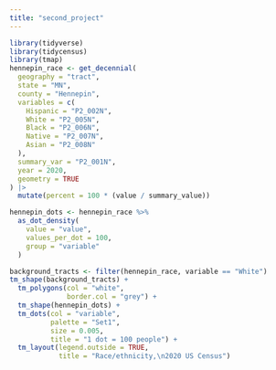 ```yaml
---
title: "second_project"
---
```


```r
library(tidyverse)
library(tidycensus)
library(tmap)
hennepin_race <- get_decennial(
  geography = "tract",
  state = "MN",
  county = "Hennepin",
  variables = c(
    Hispanic = "P2_002N",
    White = "P2_005N",
    Black = "P2_006N",
    Native = "P2_007N",
    Asian = "P2_008N"
  ),
  summary_var = "P2_001N",
  year = 2020,
  geometry = TRUE
) |>
  mutate(percent = 100 * (value / summary_value))
```

```r
hennepin_dots <- hennepin_race %>%
  as_dot_density(
    value = "value",
    values_per_dot = 100,
    group = "variable"
  )
```

```r
background_tracts <- filter(hennepin_race, variable == "White")
tm_shape(background_tracts) + 
  tm_polygons(col = "white", 
              border.col = "grey") + 
  tm_shape(hennepin_dots) +
  tm_dots(col = "variable", 
          palette = "Set1",
          size = 0.005, 
          title = "1 dot = 100 people") + 
  tm_layout(legend.outside = TRUE,
            title = "Race/ethnicity,\n2020 US Census")
```